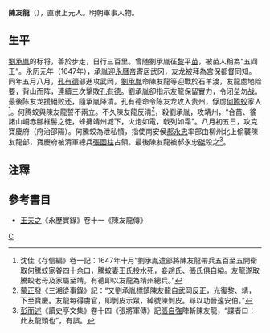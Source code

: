 '''陳友龍'''（{{bd|？||1649年||catIdx=陳}}），直隶上元人。明朝軍事人物。

==生平==
[[劉承胤|劉承胤]]的标将，善於步走，日行三百里。曾随劉承胤征[[黎族|黎]]平[[苗族|苗]]，被苗人稱為“五阎王”。永历元年（1647年），承胤迎[[永曆帝|永曆帝]]寄居武冈，友龙被拜為宫保都督同知。同年五月八月，[[孔有德|孔有德]]部進攻武岡，[[劉承胤|劉承胤]]命陳友龍等迎戰於石羊渡，友龍處地险要，背山而阵，連續三次擊敗[[孔有德|孔有德]]。劉承胤卻指示友龍保留實力，令闭垒勿战。最後陈友龙援絕败还，隨承胤降清。孔有德命令陈友龙攻入贵州，俘虏[[何腾蛟|何腾蛟]]家人<ref>沈佳《存信編》卷一記：1647年十月“劉承胤遣部將陳友龍帶兵五百至五開衛取何騰蛟家眷四十余口，騰蛟妻王氏投水死，妾趙氏、張氏俱自縊。友龍遂取騰蛟老母及家屬至靖。有德即以友龍為靖州總兵。”</ref>。何腾蛟與陳友龍誓不兩立。不久陳友龍反清<ref>[[蒙正發|蒙正發]]《三湘從事錄》記：“又劉承胤標鎮陳友龍自武岡反正，光復黎、靖，下至寶慶。友龍每得虜官，即剝皮示眾，綽號陳剝皮。尋以功晉遠安伯。”</ref>，殺劉承胤，攻靖州，“合苗、徭諸山峒赤腳椎髻之徒，蜂擁靖州城下，火炮如電，戟列如霜”。八月初五日，攻克寶慶府（府治邵陽）。何騰蛟為泄私憤，指使南安侯[[郝永忠|郝永忠]]率部由柳州北上偷襲陳友龍部，寶慶府被清軍總兵[[張國柱|張國柱]]占領。最後陳友龍被郝永忠[[磔|磔]]殺之<ref>[[彭而述|彭而述]]《讀史亭文集》卷十四《張將軍傳》記[[張自強|張自強]]陣斬陳友龍，“諜者曰：此友龍頭也”，有誤。</ref>。

== 注釋 ==
{{reflist}}

== 參考書目 ==
*[[王夫之|王夫之]]《永歷實錄》卷十一《陳友龍傳》


[[category:南明人物|C]]